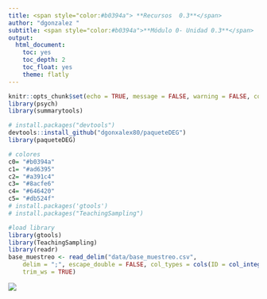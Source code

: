 ```yaml
---
title: <span style="color:#b0394a"> **Recursos  0.3**</span>  
author: "dgonzalez "
subtitle: <span style="color:#b0394a">**Módulo 0- Unidad 0.3**</span> 
output:
  html_document:
    toc: yes
    toc_depth: 2
    toc_float: yes
    theme: flatly
---
```


```r
knitr::opts_chunk$set(echo = TRUE, message = FALSE, warning = FALSE, comment = NA)
library(psych)
library(summarytools)

# install.packages("devtools")
devtools::install_github("dgonxalex80/paqueteDEG")
library(paqueteDEG)

# colores
c0= "#b0394a"
c1= "#ad6395"
c2= "#a391c4"
c3= "#8acfe6"
c4= "#646420"
c5= "#db524f" 
# install.packages('gtools')
# install.packages("TeachingSampling")

#load library
library(gtools)
library(TeachingSampling)
library(readr)
base_muestreo <- read_delim("data/base_muestreo.csv", 
    delim = ";", escape_double = FALSE, col_types = cols(ID = col_integer()), 
    trim_ws = TRUE)

```

![](img/banner0.png)
